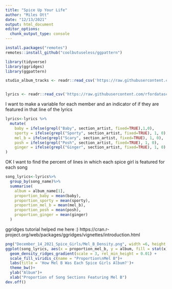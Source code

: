 ```yaml
---
title: "Spice Up Your Life"
author: "Miles Ott"
date: "12/13/2021"
output: html_document
editor_options: 
  chunk_output_type: console
---
```



```r
install.packages("remotes")
remotes::install_github("coolbutuseless/ggpattern")

library(tidyverse)
library(ggridges)
library(ggpattern)

studio_album_tracks <- readr::read_csv('https://raw.githubusercontent.com/rfordatascience/tidytuesday/master/data/2021/2021-12-14/studio_album_tracks.csv')


lyrics <- readr::read_csv('https://raw.githubusercontent.com/rfordatascience/tidytuesday/master/data/2021/2021-12-14/lyrics.csv')


```



I want to make a variable for each member and an indicator of if they are featured in that line of the lyrics

```r
lyrics<-lyrics %>%
  mutate(
    baby = ifelse(grepl("Baby", section_artist, fixed=TRUE),1,0),
    sporty = ifelse(grepl("Sporty", section_artist, fixed=TRUE), 1, 0),
    mel_b = ifelse(grepl("Scary", section_artist, fixed=TRUE), 1, 0),
    posh = ifelse(grepl("Posh", section_artist, fixed=TRUE), 1, 0),
    ginger = ifelse(grepl("Ginger", section_artist, fixed=TRUE), 1, 0)
)


```

OK I want to find the percent of lines in which each spice girl is featured for each song 

```r
song_lyrics<-lyrics%>%
  group_by(song_name)%>%
  summarise(
    album = album_name[1],
    proportion_baby = mean(baby),
    proportion_sporty = mean(sporty),
    proportion_mel_b = mean(mel_b),
    proportion_posh = mean(posh),
    proportion_ginger = mean(ginger)
  )

```


ggridges tutorial helped me here :) https://cran.r-project.org/web/packages/ggridges/vignettes/introduction.html

```r

png("December_14_2021_Spice_Girls/Mel_B_Density.png", width =6, height =3, units="in", res=400)
ggplot(song_lyrics, aes(x = proportion_mel_b, y = album, fill = stat(x))) +
  geom_density_ridges_gradient(scale = 3, rel_min_height = 0.01) +
  scale_fill_viridis_c(name = "Proportion\nMel B")+
  labs(title = 'How Mel B Was Each Spice Girls Album?')+
  theme_bw()+
  ylab("Album")+
  xlab("Proportion of Song Sections Featuring Mel B")
dev.off()
```

